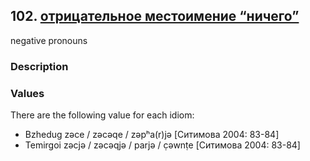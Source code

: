 ## 102. <a href =  'https://agricolamz.github.io/The_Circassian_Isoglosses_Database/102.html'>отрицательное местоимение "ничего"</a>
negative pronouns

### Description



### Values
There are the following value for each idiom:

* Bzhedug  zəce / zəcəqe / zəpʰa(r)jə [Ситимова 2004: 83-84] 
* Temirgoi  zəcjə / zəcəqjə / parjə / c̣əwnṭe [Ситимова 2004: 83-84] 

